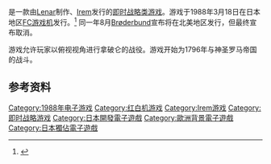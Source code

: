 {{NoteTA
| G1=Games
}}

{{vgname|拿破仑战记|ja=ナポレオン戦記}}是一款由[[Lenar|Lenar]]制作、[[Irem|Irem]]发行的[[即时战略类游戏|即时战略类游戏]]。游戏于1988年3月18日在日本地区[[FC游戏机|FC游戏机]]发行。<ref name="gamefaqs">{{cite web| url = http://www.gamefaqs.com/nes/587123-napoleon-senki/data| title = Release information| publisher = [[GameFAQs|GameFAQs]]| date = | accessdate = 2016-01-16| archive-date = 2016-03-05| archive-url = https://web.archive.org/web/20160305210032/http://www.gamefaqs.com/nes/587123-napoleon-senki/data| dead-url = no}}</ref> 同一年8月[[Brøderbund|Brøderbund]]宣布将在北美地区发行，但最终宣布取消。

游戏允许玩家以俯视视角进行拿破仑的战役。游戏开始为1796年与神圣罗马帝国的战斗。

== 参考资料 ==
{{Reflist}}

{{DEFAULTSORT:Napoleon Senki}}
[[Category:1988年电子游戏|Category:1988年电子游戏]]
[[Category:红白机游戏|Category:红白机游戏]]
[[Category:Irem游戏|Category:Irem游戏]]
[[Category:即时战略游戏|Category:即时战略游戏]]
[[Category:日本開發電子遊戲|Category:日本開發電子遊戲]]
[[Category:歐洲背景電子遊戲|Category:歐洲背景電子遊戲]]
[[Category:日本獨佔電子遊戲|Category:日本獨佔電子遊戲]]

{{strategy-videogame-stub}}